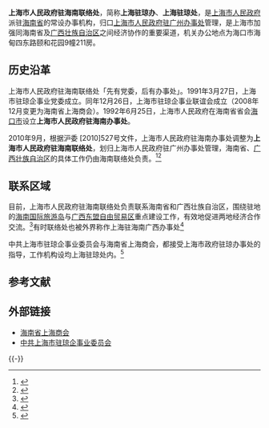 {{Infobox PRCG
|机构名称=上海市人民政府驻海南联络处
|标志2=Red star.svg
|标志2说明=[[s:国务院关于国家行政机关和企业事业单位社会团体印章管理的规定|1999年规定]]：[[印章|印章]][[直径|直径]]4.2厘米，中央刊[[五角星|五角星]]，由[[上海市人民政府|上海市人民政府]]制发。
|职位1=主任
|人员1= 设一名
|职位2=副主任
|人员2= 设两名
|业务上级=海南、广西相关部门
|组织上级=[[上海市人民政府驻广州办事处|上海市人民政府驻广州办事处]]
|机构类型=上海市政府办公厅派出机构<br/>上海市人民政府驻外联络处
|行政级别=
|成立时间= 1992年6月：上海市人民政府驻海南办事处<br/>2010年9月：上海市人民政府驻海南联络处
|地址1=[[海口市|海口市]]海甸四东路颐和花园9幢211房
|官网= [http://www.shhidw.com/ 上海驻琼党委]
|a=
}}

'''上海市人民政府驻海南联络处'''，简称'''上海驻琼办'''、'''上海驻琼处'''，是[[上海市人民政府|上海市人民政府]]派驻[[海南省|海南省]]的常设办事机构，归口[[上海市人民政府驻广州办事处|上海市人民政府驻广州办事处]]管理，是上海市加强同海南省及[[广西壮族自治区|广西壮族自治区]]之间经济协作的重要渠道，机关办公地点为海口市海甸四东路颐和花园9幢211房。

==历史沿革==
上海市人民政府驻海南联络处「先有党委，后有办事处」。1991年3月27日，上海市驻琼企事业党委成立。同年12月26日，上海市驻琼企事业联谊会成立（2008年12月变更为海南省上海商会）。1992年6月25日，上海市人民政府在海南省省会[[海口市|海口市]]设立'''上海市人民政府驻海南办事处'''。

2010年9月，根据沪委 [2010]527号文件，上海市人民政府驻海南办事处调整为'''上海市人民政府驻海南联络处'''，划归上海市人民政府驻广州办事处管理，海南省、[[广西壮族自治区|广西壮族自治区]]的具体工作仍由海南联络处负责。<ref name="xzb.sh">{{cite web|url=http://xzb.sh.gov.cn/node2/node4/node731/node754/node761/u1a99461.html|title=市府驻广州办事处|publisher=上海市人民政府合作交流办公室|deadurl=yes|archiveurl=https://web.archive.org/web/20131217093604/http://xzb.sh.gov.cn/node2/node4/node731/node754/node761/u1a99461.html|archivedate=2013-12-17|accessdate=2013-12-17}}</ref><ref name="驻琼企委会历史沿革">{{cite web|url=http://www.shhidw.com/ReadNews.asp?NewsID=3497|title=中共上海市驻琼企事业委员会历史沿革|publisher=中共上海市驻琼企事业委员会|deadurl=yes|archiveurl=https://web.archive.org/web/20131217063626/http://www.shhidw.com/ReadNews.asp?NewsID=3497|archivedate=2013-12-17|accessdate=2013-12-17}}</ref>

==联系区域==
目前，上海市人民政府驻海南联络处负责联系海南省和广西壮族自治区，围绕驻地的[[海南国际旅游岛|海南国际旅游岛]]与[[广西东盟自由贸易区|广西东盟自由贸易区]]重点建设工作，有效地促进两地经济合作交流。<ref name="驻琼处2011">{{cite web|url=http://www.shhidw.com/ReadNews.asp?NewsID=3580|title=上海市人民政府驻海南联络处2011年工作计划|publisher=中共上海市驻琼企事业委员会|deadurl=yes|archiveurl=https://web.archive.org/web/20131217063621/http://www.shhidw.com/ReadNews.asp?NewsID=3580|archivedate=2013-12-17|accessdate=2013-12-17}}</ref>有时联络处也被外界称作上海驻海南广西办事处<ref>{{cite web|url=http://res.hersp.com/content/708150|title=上海市政府驻海南广西办事处杨可方主任等看望了在澄迈对口交流的上海老师|publisher=海南教育资源服务平台|access-date=2013-12-17|archive-url=https://web.archive.org/web/20131217081806/http://res.hersp.com/content/708150|archive-date=2013-12-17|dead-url=yes}}</ref>

中共上海市驻琼企事业委员会与海南省上海商会，都接受上海市政府驻琼办事处的指导，工作机构设均上海驻琼处内。<ref name="驻琼企委会">{{cite web|url=http://shhidw.com/ReadNews.asp?NewsID=3802|title=中共上海市驻琼企事业委员会事迹材料|publisher=中共上海市驻琼企事业委员会|deadurl=yes|archiveurl=https://web.archive.org/web/20131217054915/http://shhidw.com/ReadNews.asp?NewsID=3802|archivedate=2013-12-17|accessdate=2013-12-17}}</ref>

==参考文献==
{{Reflist}}

== 外部链接 ==
*[https://web.archive.org/web/20131217060253/http://www.shhish.com/ 海南省上海商会]
*[https://web.archive.org/web/20131217063624/http://www.shhidw.com/ 中共上海市驻琼企事业委员会]

{{-}}
{{上海市人民政府|派出机构}}